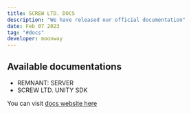 ```yaml
---
title: SCREW LTD. DOCS
description: "We have released our official documentation"
date: Feb 07 2023
tag: "#docs"
developer: moonway
---
```

## Available documentations
- REMNANT: SERVER
- SCREW LTD. UNITY SDK

You can visit [docs website here](https://docs.screwltd.com/)